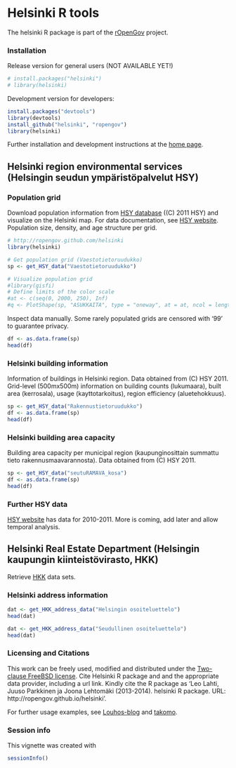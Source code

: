 <!--
%\VignetteEngine{knitr}
%\VignetteIndexEntry{An R Markdown Vignette made with knitr}
-->

Helsinki  R tools
===========

The helsinki R package is part of the
[rOpenGov](http://ropengov.github.com/helsinki) project.


### Installation

Release version for general users (NOT AVAILABLE YET!)

```r
# install.packages("helsinki")
# library(helsinki)
```

Development version for developers:

```r
install.packages("devtools")
library(devtools)
install_github("helsinki", "ropengov")
library(helsinki)
```

Further installation and development instructions at the [home
page](http://ropengov.github.com/helsinki).


## Helsinki region environmental services (Helsingin seudun ympäristöpalvelut HSY)



### Population grid

Download population information from [HSY database](http://www.hsy.fi/seututieto/kaupunki/paikkatiedot/Sivut/Avoindata.aspx) ((C) 2011 HSY) and visualize on the Helsinki map. For data documentation, see [HSY website](http://www.hsy.fi/seututieto/Documents/Paikkatiedot/Tietokuvaukset_kaikki.pdf). Population size, density, and age structure per grid.

```r
# http://ropengov.github.com/helsinki
library(helsinki)

# Get population grid (Vaestotietoruudukko) 
sp <- get_HSY_data("Vaestotietoruudukko")  

# Visualize population grid
#library(gisfi)
# Define limits of the color scale
#at <- c(seq(0, 2000, 250), Inf) 
#q <- PlotShape(sp, "ASUKKAITA", type = "oneway", at = at, ncol = length(at)) 
```

Inspect data manually. Some rarely populated grids are censored with
'99' to guarantee privacy.

```r
df <- as.data.frame(sp)   
head(df)
```

### Helsinki building information

Information of buildings in Helsinki region. Data obtained from (C)
HSY 2011. Grid-level (500mx500m) information on building counts
(lukumaara), built area (kerrosala), usage (kayttotarkoitus), region
efficiency (aluetehokkuus).

```r
sp <- get_HSY_data("Rakennustietoruudukko")  
df <- as.data.frame(sp)   
head(df)
```

### Helsinki building area capacity

Building area capacity per municipal region (kaupunginosittain summattu tieto rakennusmaavarannosta). Data obtained from (C) HSY 2011. 

```r
sp <- get_HSY_data("seutuRAMAVA_kosa")  
df <- as.data.frame(sp)   
head(df)
```


### Further HSY data

[HSY website](http://www.hsy.fi/seututieto/kaupunki/paikkatiedot/Sivut/Avoindata.aspx) has data for 2010-2011. More is coming, add later and allow temporal analysis.


## Helsinki Real Estate Department (Helsingin kaupungin kiinteistövirasto, HKK)

Retrieve [HKK](http://kartta.hel.fi/avoindata/index.html) data sets.

### Helsinki address information

```r
dat <- get_HKK_address_data("Helsingin osoiteluettelo")
head(dat)
```

```r
dat <- get_HKK_address_data("Seudullinen osoiteluettelo")
head(dat)
```


### Licensing and Citations

This work can be freely used, modified and distributed under the
[Two-clause FreeBSD
license](http://en.wikipedia.org/wiki/BSD\_licenses). Cite Helsinki R
package and and the appropriate data provider, including a url
link. Kindly cite the R package as 'Leo Lahti, Juuso Parkkinen ja
Joona Lehtomäki (2013-2014). helsinki R package. URL:
http://ropengov.github.io/helsinki'.

For further usage examples, see
[Louhos-blog](http://louhos.wordpress.com) and
[takomo](https://github.com/louhos/takomo/tree/master/Helsinki).


### Session info


This vignette was created with

```r
sessionInfo()
```

